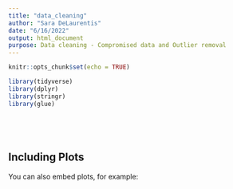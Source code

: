 ```yaml
---
title: "data_cleaning"
author: "Sara DeLaurentis"
date: "6/16/2022"
output: html_document
purpose: Data cleaning - Compromised data and Outlier removal
---
```


```r
knitr::opts_chunk$set(echo = TRUE)

library(tidyverse)
library(dplyr)
library(stringr)
library(glue)




```

## 

```r



```

## Including Plots

You can also embed plots, for example:

```r


```



